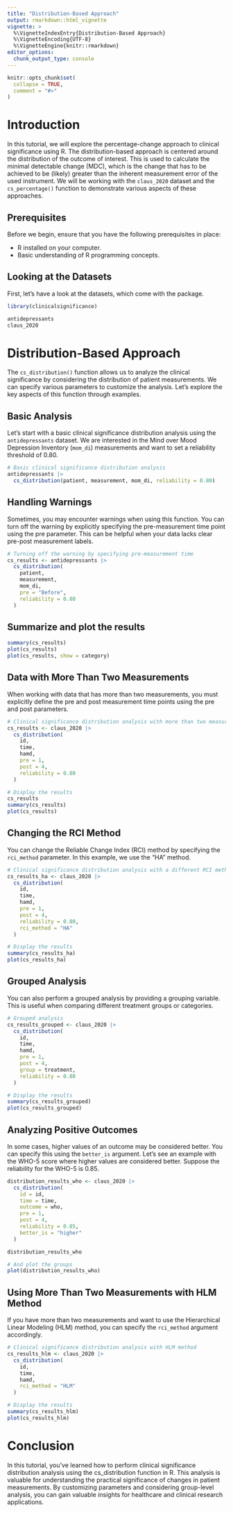 ---
title: "Distribution-Based Approach"
output: rmarkdown::html_vignette
vignette: >
  %\VignetteIndexEntry{Distribution-Based Approach}
  %\VignetteEncoding{UTF-8}
  %\VignetteEngine{knitr::rmarkdown}
editor_options: 
  chunk_output_type: console
---

```{r, include = FALSE}
knitr::opts_chunk$set(
  collapse = TRUE,
  comment = "#>"
)
```


# Introduction
In this tutorial, we will explore the percentage-change approach to clinical significance using R. The distribution-based approach is centered around the distribution of the outcome of interest. This is used to calculate the minimal detectable change (MDC), which is the change that has to be achieved to be (likely) greater than the inherent measurement error of the used instrument. We will be working with the `claus_2020` dataset and the `cs_percentage()` function to demonstrate various aspects of these approaches.


## Prerequisites
Before we begin, ensure that you have the following prerequisites in place:

- R installed on your computer.
- Basic understanding of R programming concepts.


## Looking at the Datasets
First, let's have a look at the datasets, which come with the package.

```{r}
library(clinicalsignificance)

antidepressants
claus_2020
```


# Distribution-Based Approach
The `cs_distribution()` function allows us to analyze the clinical significance by considering the distribution of patient measurements. We can specify various parameters to customize the analysis. Let's explore the key aspects of this function through examples.


## Basic Analysis
Let's start with a basic clinical significance distribution analysis using the `antidepressants` dataset. We are interested in the Mind over Mood Depression Inventory (`mom_di`) measurements and want to set a reliability threshold of 0.80.


```{r}
# Basic clinical significance distribution analysis
antidepressants |>
  cs_distribution(patient, measurement, mom_di, reliability = 0.80)
```


## Handling Warnings
Sometimes, you may encounter warnings when using this function. You can turn off the warning by explicitly specifying the pre-measurement time point using the pre parameter. This can be helpful when your data lacks clear pre-post measurement labels.


```{r}
# Turning off the warning by specifying pre-measurement time
cs_results <- antidepressants |>
  cs_distribution(
    patient,
    measurement,
    mom_di,
    pre = "Before",
    reliability = 0.80
  )
```


## Summarize and plot the results
```{r}
summary(cs_results)
plot(cs_results)
plot(cs_results, show = category)
```

## Data with More Than Two Measurements
When working with data that has more than two measurements, you must explicitly define the pre and post measurement time points using the pre and post parameters.

```{r}
# Clinical significance distribution analysis with more than two measurements
cs_results <- claus_2020 |>
  cs_distribution(
    id,
    time,
    hamd,
    pre = 1,
    post = 4,
    reliability = 0.80
  )

# Display the results
cs_results
summary(cs_results)
plot(cs_results)
```


## Changing the RCI Method
You can change the Reliable Change Index (RCI) method by specifying the `rci_method` parameter. In this example, we use the "HA" method.

```{r}
# Clinical significance distribution analysis with a different RCI method
cs_results_ha <- claus_2020 |>
  cs_distribution(
    id,
    time,
    hamd,
    pre = 1,
    post = 4,
    reliability = 0.80,
    rci_method = "HA"
  )

# Display the results
summary(cs_results_ha)
plot(cs_results_ha)
```

## Grouped Analysis
You can also perform a grouped analysis by providing a grouping variable. This is useful when comparing different treatment groups or categories.

```{r}
# Grouped analysis
cs_results_grouped <- claus_2020 |>
  cs_distribution(
    id,
    time,
    hamd,
    pre = 1,
    post = 4,
    group = treatment,
    reliability = 0.80
  )

# Display the results
summary(cs_results_grouped)
plot(cs_results_grouped)
```


## Analyzing Positive Outcomes
In some cases, higher values of an outcome may be considered better. You can specify this using the `better_is` argument. Let's see an example with the WHO-5 score where higher values are considered better. Suppose the reliability for the WHO-5 is 0.85.

```{r}
distribution_results_who <- claus_2020 |> 
  cs_distribution(
    id = id,
    time = time,
    outcome = who,
    pre = 1,
    post = 4,
    reliability = 0.85,
    better_is = "higher"
  )

distribution_results_who

# And plot the groups
plot(distribution_results_who)
```

## Using More Than Two Measurements with HLM Method
If you have more than two measurements and want to use the Hierarchical Linear Modeling (HLM) method, you can specify the `rci_method` argument accordingly.

```{r}
# Clinical significance distribution analysis with HLM method
cs_results_hlm <- claus_2020 |>
  cs_distribution(
    id,
    time,
    hamd,
    rci_method = "HLM"
  )

# Display the results
summary(cs_results_hlm)
plot(cs_results_hlm)
```

# Conclusion
In this tutorial, you've learned how to perform clinical significance distribution analysis using the cs_distribution function in R. This analysis is valuable for understanding the practical significance of changes in patient measurements. By customizing parameters and considering group-level analysis, you can gain valuable insights for healthcare and clinical research applications.
